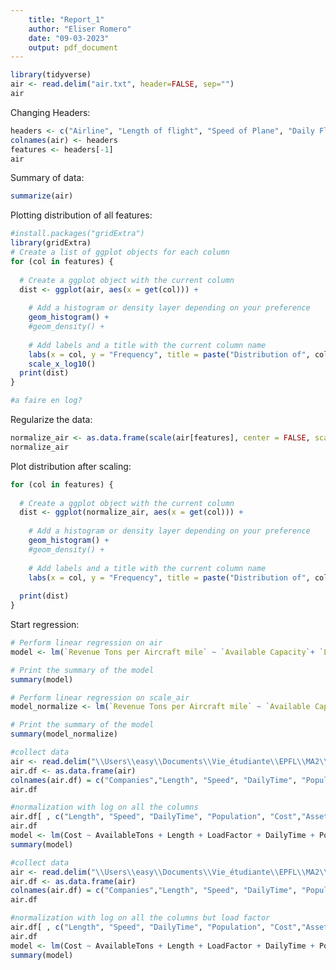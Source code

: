 ```yaml
---
    title: "Report_1"
    author: "Eliser Romero"
    date: "09-03-2023"
    output: pdf_document 
---
```


```r
library(tidyverse)
air <- read.delim("air.txt", header=FALSE, sep="")
air
```

Changing Headers:

```r
headers <- c("Airline", "Length of flight", "Speed of Plane", "Daily Flight Time per plane", "Population served", "Total Operating Cost", "Revenue Tons per Aircraft mile", "Ton-Mile load factor", "Available Capacity", "Total Assets", "Investments and Special Funds", "Adjusted Assets")
colnames(air) <- headers
features <- headers[-1]
air

```

Summary of data:

```r
summarize(air)
```

Plotting distribution of all features:

```r
#install.packages("gridExtra")
library(gridExtra)
# Create a list of ggplot objects for each column
for (col in features) {
  
  # Create a ggplot object with the current column
  dist <- ggplot(air, aes(x = get(col))) +
    
    # Add a histogram or density layer depending on your preference
    geom_histogram() +
    #geom_density() +
    
    # Add labels and a title with the current column name
    labs(x = col, y = "Frequency", title = paste("Distribution of", col, "in air"))
    scale_x_log10()
  print(dist)
}

#a faire en log?
```

Regularize the data:

```r
normalize_air <- as.data.frame(scale(air[features], center = FALSE, scale = apply(air[features], 2, max) - apply(air[features], 2, min)))
normalize_air
```

Plot distribution after scaling:

```r
for (col in features) {
  
  # Create a ggplot object with the current column
  dist <- ggplot(normalize_air, aes(x = get(col))) +
    
    # Add a histogram or density layer depending on your preference
    geom_histogram() +
    #geom_density() +
    
    # Add labels and a title with the current column name
    labs(x = col, y = "Frequency", title = paste("Distribution of", col, "in air"))
    
  print(dist)
}
```

Start regression:

```r
# Perform linear regression on air
model <- lm(`Revenue Tons per Aircraft mile` ~ `Available Capacity`+ `Length of flight` + `Ton-Mile load factor` +`Daily Flight Time per plane` +`Population served` + `Speed of Plane` + `Total Assets` , data = air)

# Print the summary of the model
summary(model)

```

```r
# Perform linear regression on scale_air
model_normalize <- lm(`Revenue Tons per Aircraft mile` ~ `Available Capacity`+ `Length of flight` + `Ton-Mile load factor` +`Daily Flight Time per plane` +`Population served` + `Speed of Plane` + `Total Assets` , data = normalize_air)

# Print the summary of the model
summary(model_normalize)
```

```r
#collect data
air <- read.delim("\\Users\\easy\\Documents\\Vie_étudiante\\EPFL\\MA2\\Applied_biostatistics\\Assignment1\\air.txt", header=FALSE, sep="")
air.df <- as.data.frame(air) 
colnames(air.df) = c("Companies","Length", "Speed", "DailyTime", "Population", "Cost","Assets", "LoadFactor" , "AvailableTons")
air.df

#normalization with log on all the columns
air.df[ , c("Length", "Speed", "DailyTime", "Population", "Cost","Assets" , "LoadFactor", "AvailableTons")] <- log(as.data.frame(air.df[ , c("Length", "Speed", "DailyTime", "Population", "Cost","Assets" , "LoadFactor", "AvailableTons")]))
air.df
model <- lm(Cost ~ AvailableTons + Length + LoadFactor + DailyTime + Population + Speed + Assets, data = air.df)
summary(model)
```

```r
#collect data
air <- read.delim("\\Users\\easy\\Documents\\Vie_étudiante\\EPFL\\MA2\\Applied_biostatistics\\Assignment1\\air.txt", header=FALSE, sep="")
air.df <- as.data.frame(air) 
colnames(air.df) = c("Companies","Length", "Speed", "DailyTime", "Population", "Cost","Assets", "LoadFactor" , "AvailableTons")
air.df

#normalization with log on all the columns but load factor
air.df[ , c("Length", "Speed", "DailyTime", "Population", "Cost","Assets" , "AvailableTons")] <- log(as.data.frame(air.df[ , c("Length", "Speed", "DailyTime", "Population", "Cost","Assets" , "AvailableTons")]))
air.df
model <- lm(Cost ~ AvailableTons + Length + LoadFactor + DailyTime + Population + Speed + Assets, data = air.df)
summary(model)
```

